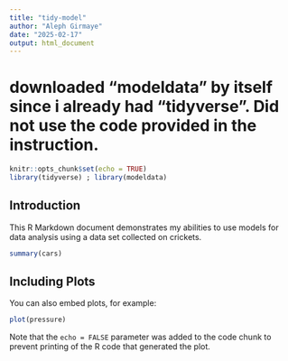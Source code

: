```yaml
---
title: "tidy-model"
author: "Aleph Girmaye"
date: "2025-02-17"
output: html_document
---
```

# downloaded "modeldata" by itself since i already had "tidyverse". Did not use the code provided in the instruction.
```r
knitr::opts_chunk$set(echo = TRUE)
library(tidyverse) ; library(modeldata)
```

## Introduction

This R Markdown document demonstrates my abilities to use models for data analysis using a data set collected on crickets.

```r
summary(cars)
```

## Including Plots

You can also embed plots, for example:

```r
plot(pressure)
```

Note that the `echo = FALSE` parameter was added to the code chunk to prevent printing of the R code that generated the plot.
